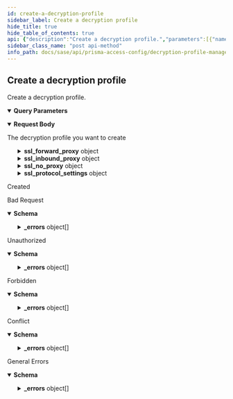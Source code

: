 ```yaml
---
id: create-a-decryption-profile
sidebar_label: Create a decryption profile
hide_title: true
hide_table_of_contents: true
api: {"description":"Create a decryption profile.","parameters":[{"name":"folder","in":"query","required":true,"schema":{"type":"string","enum":["Shared","Mobile Users","Remote Networks","Service Connections","Mobile Users Container","Mobile Users Explicit Proxy"]},"description":"The folder of the entry\n"}],"requestBody":{"content":{"application/json":{"schema":{"type":"object","required":["name"],"properties":{"name":{"type":"string","pattern":"^[A-Za-z0-9]{1}[A-Za-z0-9_\\-\\.\\s]{0,}$","description":"Must start with alphanumeric char and should contain only alphanemeric, underscore, hyphen, dot or space"},"id":{"type":"string","readOnly":true,"example":"abcd-1234","description":"uuid of the resource"},"ssl_forward_proxy":{"type":"object","properties":{"auto_include_altname":{"type":"boolean","default":false},"block_client_cert":{"type":"boolean","default":false},"block_expired_certificate":{"type":"boolean","default":false},"block_timeout_cert":{"type":"boolean","default":false},"block_tls13_downgrade_no_resource":{"type":"boolean","default":false},"block_unknown_cert":{"type":"boolean","default":false},"block_unsupported_cipher":{"type":"boolean","default":false},"block_unsupported_version":{"type":"boolean","default":false},"block_untrusted_issuer":{"type":"boolean","default":false},"restrict_cert_exts":{"type":"boolean","default":false},"strip_alpn":{"type":"boolean","default":false}}},"ssl_inbound_proxy":{"type":"object","properties":{"block_if_hsm_unavailable":{"type":"boolean","default":false},"block_if_no_resource":{"type":"boolean","default":false},"block_unsupported_cipher":{"type":"boolean","default":false},"block_unsupported_version":{"type":"boolean","default":false}}},"ssl_no_proxy":{"type":"object","properties":{"block_expired_certificate":{"type":"boolean","default":false},"block_untrusted_issuer":{"type":"boolean","default":false}}},"ssl_protocol_settings":{"type":"object","properties":{"auth_algo_md5":{"type":"boolean","default":true},"auth_algo_sha1":{"type":"boolean","default":true},"auth_algo_sha256":{"type":"boolean","default":true},"auth_algo_sha384":{"type":"boolean","default":true},"enc_algo_3des":{"type":"boolean","default":true},"enc_algo_aes_128_cbc":{"type":"boolean","default":true},"enc_algo_aes_128_gcm":{"type":"boolean","default":true},"enc_algo_aes_256_cbc":{"type":"boolean","default":true},"enc_algo_aes_256_gcm":{"type":"boolean","default":true},"enc_algo_chacha20_poly1305":{"type":"boolean","default":true},"enc_algo_rc4":{"type":"boolean","default":true},"keyxchg_algo_dhe":{"type":"boolean","default":true},"keyxchg_algo_ecdhe":{"type":"boolean","default":true},"keyxchg_algo_rsa":{"type":"boolean","default":true},"max_version":{"type":"string","default":"tls1-2","enum":["sslv3","tls1-0","tls1-1","tls1-2","tls1-3","max"]},"min_version":{"type":"string","default":"tls1-0","enum":["sslv3","tls1-0","tls1-1","tls1-2","tls1-3"]}}}}}}},"description":"The decryption profile you want to create"},"responses":{"201":{"description":"Created"},"400":{"description":"Bad Request","content":{"application/json":{"schema":{"type":"object","properties":{"_errors":{"type":"array","items":{"title":"Cause Info","type":"object","properties":{"code":{"type":"string"},"message":{"type":"string"},"details":{"type":"object"},"help":{"type":"string"}}}},"_request_id":{"type":"string"}}},"examples":{"input_format_mismatch":{"summary":"Input Format Mismatch","value":{"_errors":[{"code":"E003","message":"Input Format Mismatch: input-format=json","details":{}}],"_request_id":"abcd-1234"}},"output_format_mismatch":{"summary":"Output Format Mismatch","value":{"_errors":[{"code":"E003","message":"Output Format Mismatch: output-format=json Accept=xml","details":{}}],"_request_id":"abcd-1234"}},"missing_query_parameter":{"summary":"Missing Query Parameter","value":{"_errors":[{"code":"E003","message":"Missing Query Parameter: name","details":{}}],"_request_id":"abcd-1234"}},"invalid_query_parameter":{"summary":"Invalid Query Parameter","value":{"_errors":[{"code":"E003","message":"Invalid Query Parameter: location=invalid","details":{}}],"_request_id":"abcd-1234"}},"missing_body":{"summary":"Missing Body","value":{"_errors":[{"code":"E003","message":"Missing Body","details":{}}],"_request_id":"abcd-1234"}},"invalid_object":{"summary":"Invalid Object","value":{"_errors":[{"code":"E003","message":"Invalid Object","details":{}}],"_request_id":"abcd-1234"}}}}}},"401":{"description":"Unauthorized","content":{"application/json":{"schema":{"type":"object","properties":{"_errors":{"type":"array","items":{"title":"Cause Info","type":"object","properties":{"code":{"type":"string"},"message":{"type":"string"},"details":{"type":"object"},"help":{"type":"string"}}}},"_request_id":{"type":"string"}}},"examples":{"auth_not_authenticated":{"summary":"Not Authenticated","value":{"_errors":[{"code":"E016","message":"Not Authenticated","details":{}}],"_request_id":"abcd-1234"}},"invalid_credential":{"summary":"Invalid Credential","value":{"_errors":[{"code":"E016","message":"Invalid Credential","details":{}}],"_request_id":"abcd-1234"}},"key_too_long":{"summary":"Key Too Long","value":{"_errors":[{"code":"E016","message":"Key Too Long","details":{}}],"_request_id":"abcd-1234"}},"key_expired":{"summary":"Key Expired","value":{"_errors":[{"code":"E016","message":"Key Expired","details":{}}],"_request_id":"abcd-1234"}},"need_password_change":{"summary":"Need Password Change","value":{"_errors":[{"code":"E016","message":"The password needs to be changed.","details":{}}],"_request_id":"abcd-1234"}}}}}},"403":{"description":"Forbidden","content":{"application/json":{"schema":{"type":"object","properties":{"_errors":{"type":"array","items":{"title":"Cause Info","type":"object","properties":{"code":{"type":"string"},"message":{"type":"string"},"details":{"type":"object"},"help":{"type":"string"}}}},"_request_id":{"type":"string"}}},"examples":{"auth_unauthorized":{"summary":"Unauthorized","value":{"_errors":[{"code":"E007","message":"Unauthorized","details":{}}],"_request_id":"abcd-1234"}}}}}},"409":{"description":"Conflict","content":{"application/json":{"schema":{"type":"object","properties":{"_errors":{"type":"array","items":{"title":"Cause Info","type":"object","properties":{"code":{"type":"string"},"message":{"type":"string"},"details":{"type":"object"},"help":{"type":"string"}}}},"_request_id":{"type":"string"}}},"examples":{"object_not_unique":{"summary":"Object Not Unique","value":{"_errors":[{"code":"E016","message":"Object Not Unique","details":{}}],"_request_id":"abcd-1234"}},"name_not_unique":{"summary":"Name Not Unique","value":{"_errors":[{"code":"E006","message":"Name Not Unique","details":{}}],"_request_id":"abcd-1234"}},"reference_not_zero":{"summary":"Reference Not Zero","value":{"_errors":[{"code":"E009","message":"Reference Not Zero","details":{}}],"_request_id":"abcd-1234"}}}}}},"default":{"description":"General Errors","content":{"application/json":{"schema":{"type":"object","properties":{"_errors":{"type":"array","items":{"title":"Cause Info","type":"object","properties":{"code":{"type":"string"},"message":{"type":"string"},"details":{"type":"object"},"help":{"type":"string"}}}},"_request_id":{"type":"string"}}},"examples":{"version_not_supported":{"summary":"Version Not Supported","value":{"_errors":[{"code":"E012","message":"Version Not Supported","details":{}}],"_request_id":"abcd-1234"}},"method_not_allowed":{"summary":"Method Not Supported","value":{"_errors":[{"code":"E012","message":"Method Not Supported","details":{}}],"_request_id":"abcd-1234"}},"action_not_supported":{"summary":"Action Not Supported","value":{"_errors":[{"code":"E012","message":"Action Not Supported: move","details":{}}],"_request_id":"abcd-1234"}},"bad_xpath":{"summary":"Bad XPath","value":{"_errors":[{"code":"E013","message":"Bad XPath","details":{}}],"_request_id":"abcd-1234"}},"invalid_command":{"summary":"Invalid Command","value":{"_errors":[{"code":"E003","message":"Invalid Command","details":{}}],"_request_id":"abcd-1234"}},"malformed_command":{"summary":"Malformed Command","value":{"_errors":[{"code":"E003","message":"Malformed Command","details":{}}],"_request_id":"abcd-1234"}},"session_timeout":{"summary":"Session Timeout","value":{"_errors":[{"code":4,"message":"Session Timeout","details":{}}],"_request_id":"abcd-1234"}}}}}}},"tags":["DecryptionProfiles"],"security":[{"Bearer":[]}],"operationId":"post-sse-config-v1-decryption-profiles","method":"post","path":"/sse/config/v1/decryption-profiles","servers":[{"url":"/"}],"securitySchemes":{"Bearer":{"type":"http","scheme":"bearer"}},"jsonRequestBodyExample":{"name":"string","id":"abcd-1234","ssl_forward_proxy":{"auto_include_altname":false,"block_client_cert":false,"block_expired_certificate":false,"block_timeout_cert":false,"block_tls13_downgrade_no_resource":false,"block_unknown_cert":false,"block_unsupported_cipher":false,"block_unsupported_version":false,"block_untrusted_issuer":false,"restrict_cert_exts":false,"strip_alpn":false},"ssl_inbound_proxy":{"block_if_hsm_unavailable":false,"block_if_no_resource":false,"block_unsupported_cipher":false,"block_unsupported_version":false},"ssl_no_proxy":{"block_expired_certificate":false,"block_untrusted_issuer":false},"ssl_protocol_settings":{"auth_algo_md5":true,"auth_algo_sha1":true,"auth_algo_sha256":true,"auth_algo_sha384":true,"enc_algo_3des":true,"enc_algo_aes_128_cbc":true,"enc_algo_aes_128_gcm":true,"enc_algo_aes_256_cbc":true,"enc_algo_aes_256_gcm":true,"enc_algo_chacha20_poly1305":true,"enc_algo_rc4":true,"keyxchg_algo_dhe":true,"keyxchg_algo_ecdhe":true,"keyxchg_algo_rsa":true,"max_version":"tls1-2","min_version":"tls1-0"}},"info":{"version":"1.0","x-logo":{"url":"pan-logo.png"},"title":"Decryption Profile Management","description":"Manages decryption profiles.\n","contact":{}},"postman":{"name":"Create a decryption profile","description":{"content":"Create a decryption profile.","type":"text/plain"},"url":{"path":["sse","config","v1","decryption-profiles"],"host":["{{baseUrl}}"],"query":[{"disabled":false,"description":{"content":"(Required) The folder of the entry\n","type":"text/plain"},"key":"folder","value":""}],"variable":[]},"header":[{"key":"Content-Type","value":"application/json"},{"key":"Accept","value":"application/json"}],"method":"POST","body":{"mode":"raw","raw":"\"\"","options":{"raw":{"language":"json"}}},"auth":{"type":"bearer","bearer":[{"type":"any","value":"<Bearer Token>","key":"token"}]}}}
sidebar_class_name: "post api-method"
info_path: docs/sase/api/prisma-access-config/decryption-profile-management
---
```



## Create a decryption profile



Create a decryption profile.

<details style={{"marginBottom":"1rem"}} data-collapsed={false} open={true}><summary style={{}}><strong>Query Parameters</strong></summary><div><ul><ParamsItem className={"paramsItem"} param={{"name":"folder","in":"query","required":true,"schema":{"type":"string","enum":["Shared","Mobile Users","Remote Networks","Service Connections","Mobile Users Container","Mobile Users Explicit Proxy"]},"description":"The folder of the entry\n"}}></ParamsItem></ul></div></details><details style={{}} data-collapsed={false} open={true}><summary style={{"textAlign":"left"}}><strong>Request Body</strong></summary><div style={{"textAlign":"left","marginLeft":"1rem"}}><div style={{"marginTop":"1rem","marginBottom":"1rem"}}>

The decryption profile you want to create

</div></div><ul style={{"marginLeft":"1rem"}}><SchemaItem collapsible={false} name={"name"} required={true} schemaDescription={"Must start with alphanumeric char and should contain only alphanemeric, underscore, hyphen, dot or space"} schemaName={"string"} qualifierMessage={"**Possible values:** Value must match regular expression `^[A-Za-z0-9]{1}[A-Za-z0-9_\\-\\.\\s]{0,}$`"}></SchemaItem><SchemaItem collapsible={false} name={"id"} required={false} schemaDescription={"uuid of the resource"} schemaName={"string"} qualifierMessage={undefined}></SchemaItem><SchemaItem collapsible={true} className={"schemaItem"}><details style={{}}><summary style={{}}><strong>ssl_forward_proxy</strong><span style={{"opacity":"0.6"}}> object</span></summary><div style={{"marginLeft":"1rem"}}><SchemaItem collapsible={false} name={"auto_include_altname"} required={false} schemaDescription={undefined} schemaName={"boolean"} qualifierMessage={undefined}></SchemaItem><SchemaItem collapsible={false} name={"block_client_cert"} required={false} schemaDescription={undefined} schemaName={"boolean"} qualifierMessage={undefined}></SchemaItem><SchemaItem collapsible={false} name={"block_expired_certificate"} required={false} schemaDescription={undefined} schemaName={"boolean"} qualifierMessage={undefined}></SchemaItem><SchemaItem collapsible={false} name={"block_timeout_cert"} required={false} schemaDescription={undefined} schemaName={"boolean"} qualifierMessage={undefined}></SchemaItem><SchemaItem collapsible={false} name={"block_tls13_downgrade_no_resource"} required={false} schemaDescription={undefined} schemaName={"boolean"} qualifierMessage={undefined}></SchemaItem><SchemaItem collapsible={false} name={"block_unknown_cert"} required={false} schemaDescription={undefined} schemaName={"boolean"} qualifierMessage={undefined}></SchemaItem><SchemaItem collapsible={false} name={"block_unsupported_cipher"} required={false} schemaDescription={undefined} schemaName={"boolean"} qualifierMessage={undefined}></SchemaItem><SchemaItem collapsible={false} name={"block_unsupported_version"} required={false} schemaDescription={undefined} schemaName={"boolean"} qualifierMessage={undefined}></SchemaItem><SchemaItem collapsible={false} name={"block_untrusted_issuer"} required={false} schemaDescription={undefined} schemaName={"boolean"} qualifierMessage={undefined}></SchemaItem><SchemaItem collapsible={false} name={"restrict_cert_exts"} required={false} schemaDescription={undefined} schemaName={"boolean"} qualifierMessage={undefined}></SchemaItem><SchemaItem collapsible={false} name={"strip_alpn"} required={false} schemaDescription={undefined} schemaName={"boolean"} qualifierMessage={undefined}></SchemaItem></div></details></SchemaItem><SchemaItem collapsible={true} className={"schemaItem"}><details style={{}}><summary style={{}}><strong>ssl_inbound_proxy</strong><span style={{"opacity":"0.6"}}> object</span></summary><div style={{"marginLeft":"1rem"}}><SchemaItem collapsible={false} name={"block_if_hsm_unavailable"} required={false} schemaDescription={undefined} schemaName={"boolean"} qualifierMessage={undefined}></SchemaItem><SchemaItem collapsible={false} name={"block_if_no_resource"} required={false} schemaDescription={undefined} schemaName={"boolean"} qualifierMessage={undefined}></SchemaItem><SchemaItem collapsible={false} name={"block_unsupported_cipher"} required={false} schemaDescription={undefined} schemaName={"boolean"} qualifierMessage={undefined}></SchemaItem><SchemaItem collapsible={false} name={"block_unsupported_version"} required={false} schemaDescription={undefined} schemaName={"boolean"} qualifierMessage={undefined}></SchemaItem></div></details></SchemaItem><SchemaItem collapsible={true} className={"schemaItem"}><details style={{}}><summary style={{}}><strong>ssl_no_proxy</strong><span style={{"opacity":"0.6"}}> object</span></summary><div style={{"marginLeft":"1rem"}}><SchemaItem collapsible={false} name={"block_expired_certificate"} required={false} schemaDescription={undefined} schemaName={"boolean"} qualifierMessage={undefined}></SchemaItem><SchemaItem collapsible={false} name={"block_untrusted_issuer"} required={false} schemaDescription={undefined} schemaName={"boolean"} qualifierMessage={undefined}></SchemaItem></div></details></SchemaItem><SchemaItem collapsible={true} className={"schemaItem"}><details style={{}}><summary style={{}}><strong>ssl_protocol_settings</strong><span style={{"opacity":"0.6"}}> object</span></summary><div style={{"marginLeft":"1rem"}}><SchemaItem collapsible={false} name={"auth_algo_md5"} required={false} schemaDescription={undefined} schemaName={"boolean"} qualifierMessage={undefined}></SchemaItem><SchemaItem collapsible={false} name={"auth_algo_sha1"} required={false} schemaDescription={undefined} schemaName={"boolean"} qualifierMessage={undefined}></SchemaItem><SchemaItem collapsible={false} name={"auth_algo_sha256"} required={false} schemaDescription={undefined} schemaName={"boolean"} qualifierMessage={undefined}></SchemaItem><SchemaItem collapsible={false} name={"auth_algo_sha384"} required={false} schemaDescription={undefined} schemaName={"boolean"} qualifierMessage={undefined}></SchemaItem><SchemaItem collapsible={false} name={"enc_algo_3des"} required={false} schemaDescription={undefined} schemaName={"boolean"} qualifierMessage={undefined}></SchemaItem><SchemaItem collapsible={false} name={"enc_algo_aes_128_cbc"} required={false} schemaDescription={undefined} schemaName={"boolean"} qualifierMessage={undefined}></SchemaItem><SchemaItem collapsible={false} name={"enc_algo_aes_128_gcm"} required={false} schemaDescription={undefined} schemaName={"boolean"} qualifierMessage={undefined}></SchemaItem><SchemaItem collapsible={false} name={"enc_algo_aes_256_cbc"} required={false} schemaDescription={undefined} schemaName={"boolean"} qualifierMessage={undefined}></SchemaItem><SchemaItem collapsible={false} name={"enc_algo_aes_256_gcm"} required={false} schemaDescription={undefined} schemaName={"boolean"} qualifierMessage={undefined}></SchemaItem><SchemaItem collapsible={false} name={"enc_algo_chacha20_poly1305"} required={false} schemaDescription={undefined} schemaName={"boolean"} qualifierMessage={undefined}></SchemaItem><SchemaItem collapsible={false} name={"enc_algo_rc4"} required={false} schemaDescription={undefined} schemaName={"boolean"} qualifierMessage={undefined}></SchemaItem><SchemaItem collapsible={false} name={"keyxchg_algo_dhe"} required={false} schemaDescription={undefined} schemaName={"boolean"} qualifierMessage={undefined}></SchemaItem><SchemaItem collapsible={false} name={"keyxchg_algo_ecdhe"} required={false} schemaDescription={undefined} schemaName={"boolean"} qualifierMessage={undefined}></SchemaItem><SchemaItem collapsible={false} name={"keyxchg_algo_rsa"} required={false} schemaDescription={undefined} schemaName={"boolean"} qualifierMessage={undefined}></SchemaItem><SchemaItem collapsible={false} name={"max_version"} required={false} schemaDescription={undefined} schemaName={"string"} qualifierMessage={"**Possible values:** [`sslv3`, `tls1-0`, `tls1-1`, `tls1-2`, `tls1-3`, `max`]"}></SchemaItem><SchemaItem collapsible={false} name={"min_version"} required={false} schemaDescription={undefined} schemaName={"string"} qualifierMessage={"**Possible values:** [`sslv3`, `tls1-0`, `tls1-1`, `tls1-2`, `tls1-3`]"}></SchemaItem></div></details></SchemaItem></ul></details><div><ApiTabs><TabItem label={"201"} value={"201"}><div>

Created

</div><div></div></TabItem><TabItem label={"400"} value={"400"}><div>

Bad Request

</div><div><details style={{}} data-collapsed={false} open={true}><summary style={{"textAlign":"left"}}><strong>Schema</strong></summary><div style={{"textAlign":"left","marginLeft":"1rem"}}></div><ul style={{"marginLeft":"1rem"}}><SchemaItem collapsible={true} className={"schemaItem"}><details style={{}}><summary style={{}}><strong>_errors</strong><span style={{"opacity":"0.6"}}> object[]</span></summary><div style={{"marginLeft":"1rem"}}><SchemaItem collapsible={false} name={"code"} required={false} schemaDescription={undefined} schemaName={"string"} qualifierMessage={undefined}></SchemaItem><SchemaItem collapsible={false} name={"message"} required={false} schemaDescription={undefined} schemaName={"string"} qualifierMessage={undefined}></SchemaItem><SchemaItem collapsible={false} name={"details"} required={false} schemaDescription={undefined} schemaName={"object"} qualifierMessage={undefined}></SchemaItem><SchemaItem collapsible={false} name={"help"} required={false} schemaDescription={undefined} schemaName={"string"} qualifierMessage={undefined}></SchemaItem></div></details></SchemaItem><SchemaItem collapsible={false} name={"_request_id"} required={false} schemaDescription={undefined} schemaName={"string"} qualifierMessage={undefined}></SchemaItem></ul></details></div></TabItem><TabItem label={"401"} value={"401"}><div>

Unauthorized

</div><div><details style={{}} data-collapsed={false} open={true}><summary style={{"textAlign":"left"}}><strong>Schema</strong></summary><div style={{"textAlign":"left","marginLeft":"1rem"}}></div><ul style={{"marginLeft":"1rem"}}><SchemaItem collapsible={true} className={"schemaItem"}><details style={{}}><summary style={{}}><strong>_errors</strong><span style={{"opacity":"0.6"}}> object[]</span></summary><div style={{"marginLeft":"1rem"}}><SchemaItem collapsible={false} name={"code"} required={false} schemaDescription={undefined} schemaName={"string"} qualifierMessage={undefined}></SchemaItem><SchemaItem collapsible={false} name={"message"} required={false} schemaDescription={undefined} schemaName={"string"} qualifierMessage={undefined}></SchemaItem><SchemaItem collapsible={false} name={"details"} required={false} schemaDescription={undefined} schemaName={"object"} qualifierMessage={undefined}></SchemaItem><SchemaItem collapsible={false} name={"help"} required={false} schemaDescription={undefined} schemaName={"string"} qualifierMessage={undefined}></SchemaItem></div></details></SchemaItem><SchemaItem collapsible={false} name={"_request_id"} required={false} schemaDescription={undefined} schemaName={"string"} qualifierMessage={undefined}></SchemaItem></ul></details></div></TabItem><TabItem label={"403"} value={"403"}><div>

Forbidden

</div><div><details style={{}} data-collapsed={false} open={true}><summary style={{"textAlign":"left"}}><strong>Schema</strong></summary><div style={{"textAlign":"left","marginLeft":"1rem"}}></div><ul style={{"marginLeft":"1rem"}}><SchemaItem collapsible={true} className={"schemaItem"}><details style={{}}><summary style={{}}><strong>_errors</strong><span style={{"opacity":"0.6"}}> object[]</span></summary><div style={{"marginLeft":"1rem"}}><SchemaItem collapsible={false} name={"code"} required={false} schemaDescription={undefined} schemaName={"string"} qualifierMessage={undefined}></SchemaItem><SchemaItem collapsible={false} name={"message"} required={false} schemaDescription={undefined} schemaName={"string"} qualifierMessage={undefined}></SchemaItem><SchemaItem collapsible={false} name={"details"} required={false} schemaDescription={undefined} schemaName={"object"} qualifierMessage={undefined}></SchemaItem><SchemaItem collapsible={false} name={"help"} required={false} schemaDescription={undefined} schemaName={"string"} qualifierMessage={undefined}></SchemaItem></div></details></SchemaItem><SchemaItem collapsible={false} name={"_request_id"} required={false} schemaDescription={undefined} schemaName={"string"} qualifierMessage={undefined}></SchemaItem></ul></details></div></TabItem><TabItem label={"409"} value={"409"}><div>

Conflict

</div><div><details style={{}} data-collapsed={false} open={true}><summary style={{"textAlign":"left"}}><strong>Schema</strong></summary><div style={{"textAlign":"left","marginLeft":"1rem"}}></div><ul style={{"marginLeft":"1rem"}}><SchemaItem collapsible={true} className={"schemaItem"}><details style={{}}><summary style={{}}><strong>_errors</strong><span style={{"opacity":"0.6"}}> object[]</span></summary><div style={{"marginLeft":"1rem"}}><SchemaItem collapsible={false} name={"code"} required={false} schemaDescription={undefined} schemaName={"string"} qualifierMessage={undefined}></SchemaItem><SchemaItem collapsible={false} name={"message"} required={false} schemaDescription={undefined} schemaName={"string"} qualifierMessage={undefined}></SchemaItem><SchemaItem collapsible={false} name={"details"} required={false} schemaDescription={undefined} schemaName={"object"} qualifierMessage={undefined}></SchemaItem><SchemaItem collapsible={false} name={"help"} required={false} schemaDescription={undefined} schemaName={"string"} qualifierMessage={undefined}></SchemaItem></div></details></SchemaItem><SchemaItem collapsible={false} name={"_request_id"} required={false} schemaDescription={undefined} schemaName={"string"} qualifierMessage={undefined}></SchemaItem></ul></details></div></TabItem><TabItem label={"default"} value={"default"}><div>

General Errors

</div><div><details style={{}} data-collapsed={false} open={true}><summary style={{"textAlign":"left"}}><strong>Schema</strong></summary><div style={{"textAlign":"left","marginLeft":"1rem"}}></div><ul style={{"marginLeft":"1rem"}}><SchemaItem collapsible={true} className={"schemaItem"}><details style={{}}><summary style={{}}><strong>_errors</strong><span style={{"opacity":"0.6"}}> object[]</span></summary><div style={{"marginLeft":"1rem"}}><SchemaItem collapsible={false} name={"code"} required={false} schemaDescription={undefined} schemaName={"string"} qualifierMessage={undefined}></SchemaItem><SchemaItem collapsible={false} name={"message"} required={false} schemaDescription={undefined} schemaName={"string"} qualifierMessage={undefined}></SchemaItem><SchemaItem collapsible={false} name={"details"} required={false} schemaDescription={undefined} schemaName={"object"} qualifierMessage={undefined}></SchemaItem><SchemaItem collapsible={false} name={"help"} required={false} schemaDescription={undefined} schemaName={"string"} qualifierMessage={undefined}></SchemaItem></div></details></SchemaItem><SchemaItem collapsible={false} name={"_request_id"} required={false} schemaDescription={undefined} schemaName={"string"} qualifierMessage={undefined}></SchemaItem></ul></details></div></TabItem></ApiTabs></div>
      